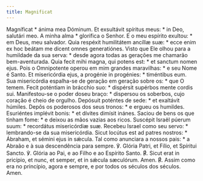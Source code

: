```yaml
---
title: Magnificat
---
```


<div class="side-by-side not-content">
  <span class="text-justify">
    Magníficat * ánima mea Dóminum. Et exsultávit spíritus meus: * in Deo,
    salutári meo.
  </span>
  <span class="text-justify">
    A minha alma * glorifica o Senhor. E o meu espírito exultou: * em Deus, meu
    salvador.
  </span>
  <span class="text-justify">
    Quia respéxit humilitátem ancíllæ suæ: * ecce enim ex hoc beátam me dicent
    omnes generatiónes.
  </span>
  <span class="text-justify">
    Visto que Ele olhou para a humildade da sua serva: * desde agora todas as
    gerações me chamarão bem-aventurada.
  </span>
  <span class="text-justify">
    Quia fecit mihi magna, qui potens est: * et sanctum nomen ejus.
  </span>
  <span class="text-justify">
    Pois o Omnipotente operou em mim grandes maravilhas: * e seu Nome é Santo.
  </span>
  <span class="text-justify">
    Et misericórdia ejus, a progénie in progénies: * timéntibus eum.
  </span>
  <span class="text-justify">
    Sua misericórdia espalha-se de geração em geração sobre os: * que O temem.
  </span>
  <span class="text-justify">
    Fecit poténtiam in brácchio suo: * dispérsit supérbos mente cordis sui.
  </span>
  <span class="text-justify">
    Manifestou-se o poder doseu braço: * dispersou os soberbos, cujo coração é
    cheio de orgulho.
  </span>
  <span class="text-justify">
    Depósuit poténtes de sede: * et exaltávit húmiles.
  </span>
  <span class="text-justify">
    Depôs os poderosos dos seus tronos: * e ergueu os humildes.
  </span>
  <span class="text-justify">
    Esuriéntes implévit bonis: * et dívites dimísit inánes.
  </span>
  <span class="text-justify">
    Saciou de bens os que tinham fome: * e deixou as mãos vazias aos ricos.
  </span>
  <span class="text-justify">
    Suscépit Israël púerum suum: * recordátus misericórdiæ suæ.
  </span>
  <span class="text-justify">
    Recebeu Israel como seu servo: * lembrando-se da sua misericórdia.
  </span>
  <span class="text-justify">
    Sicut locútus est ad patres nostros: * Ábraham, et sémini ejus in sǽcula.
  </span>
  <span class="text-justify">
    Tal como anunciara a nossos pais: * a Abraão e à sua descendência para
    sempre.
  </span>
  <span class="text-justify">
    ℣. Glória Patri, et Fílio, et Spíritui Sancto.
  </span>
  <span class="text-justify">
    ℣. Glória ao Pai, e ao Filho e ao Espírito Santo.
  </span>
  <span class="text-justify">
    <span class="text-red-500">℟.</span> Sicut erat in pricípio, et nunc, et
    semper, et in sǽcula sæculórum. Amen.
  </span>
  <span class="text-justify">
    <span class="text-red-500">℟.</span> Assim como era no princípio, agora e
    sempre, e por todos os séculos dos séculos. Amen.
  </span>
</div>
